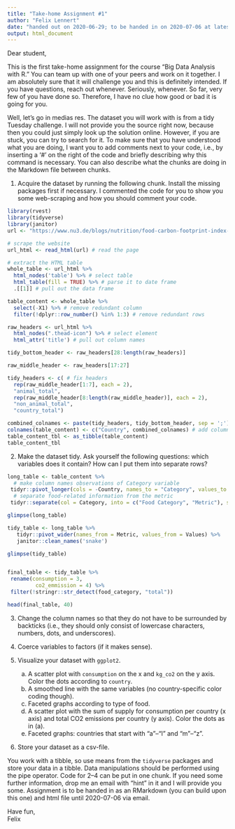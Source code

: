 ```yaml
---
title: "Take-home Assignment #1"
author: "Felix Lennert"
date: "handed out on 2020-06-29; to be handed in on 2020-07-06 at latest"
output: html_document
---
```


Dear student,

This is the first take-home assignment for the course "Big Data Analysis with R." You can team up with one of your peers and work on it together. I am absolutely sure that it will challenge you and this is definitely intended. If you have questions, reach out whenever. Seriously, whenever. So far, very few of you have done so. Therefore, I have no clue how good or bad it is going for you. 

Well, let's go in medias res. The dataset you will work with is from a tidy Tuesday challenge. I will not provide you the source right now, because then you could just simply look up the solution online. However, if you are stuck, you can try to search for it. To make sure that you have understood what you are doing, I want you to add comments next to your code, i.e., by inserting a '#' on the right of the code and briefly describing why this command is necessary. You can also describe what the chunks are doing in the Markdown file between chunks. 

1. Acquire the dataset by running the following chunk. Install the missing packages first if necessary. I commented the code for you to show you some web-scraping and how you should comment your code.

```r
library(rvest)
library(tidyverse)
library(janitor)
url <- "https://www.nu3.de/blogs/nutrition/food-carbon-footprint-index-2018" # url to scrape

# scrape the website
url_html <- read_html(url) # read the page

# extract the HTML table
whole_table <- url_html %>% 
  html_nodes('table') %>% # select table
  html_table(fill = TRUE) %>% # parse it to date frame
  .[[1]] # pull out the data frame

table_content <- whole_table %>%
  select(-X1) %>% # remove redundant column
  filter(!dplyr::row_number() %in% 1:3) # remove redundant rows

raw_headers <- url_html %>%
  html_nodes(".thead-icon") %>% # select element 
  html_attr('title') # pull out column names

tidy_bottom_header <- raw_headers[28:length(raw_headers)]

raw_middle_header <- raw_headers[17:27]

tidy_headers <- c( # fix headers
  rep(raw_middle_header[1:7], each = 2),
  "animal_total",
  rep(raw_middle_header[8:length(raw_middle_header)], each = 2),
  "non_animal_total",
  "country_total")

combined_colnames <- paste(tidy_headers, tidy_bottom_header, sep = ';') # create column names
colnames(table_content) <- c("Country", combined_colnames) # add column names
table_content_tbl <- as_tibble(table_content)
table_content_tbl
```

2. Make the dataset tidy. Ask yourself the following questions: which variables does it contain? How can I put them into separate rows? 

```r
long_table <- table_content %>%  
  # make column names observations of Category variable
 tidyr::pivot_longer(cols = -Country, names_to = "Category", values_to = "Values") %>%  
  # separate food-related information from the metric
 tidyr::separate(col = Category, into = c("Food Category", "Metric"), sep = ';')

glimpse(long_table)

tidy_table <- long_table %>%
   tidyr::pivot_wider(names_from = Metric, values_from = Values) %>%
   janitor::clean_names('snake')

glimpse(tidy_table)


final_table <- tidy_table %>%
 rename(consumption = 3,
         co2_emmission = 4) %>%
 filter(!stringr::str_detect(food_category, "total"))

head(final_table, 40)

```

3. Change the column names so that they do not have to be surrounded by backticks (i.e., they should only consist of lowercase characters, numbers, dots, and underscores).

4. Coerce variables to factors (if it makes sense). 

5. Visualize your dataset with `ggplot2`.
    a. A scatter plot with `consumption` on the x and `kg_co2` on the y axis. Color the dots according to `country`.
    b. A smoothed line with the same variables (no country-specific color coding though).
    c. Faceted graphs according to type of food.
    d. A scatter plot with the sum of supply for consumption per country (x axis) and total CO2 emissions per country (y axis). Color the dots as in (a).
    e. Faceted graphs: countries that start with "a"--"l" and "m"--"z".
    
6. Store your dataset as a csv-file.
    
You work with a tibble, so use means from the `tidyverse` packages and store your data in a tibble. Data manipulations should be performed using the pipe operator. Code for 2--4 can be put in one chunk. If you need some further information, drop me an email with "hint" in it and I will provide you some. Assignment is to be handed in as an RMarkdown (you can build upon this one) and html file until 2020-07-06 via email. 

Have fun,  
Felix